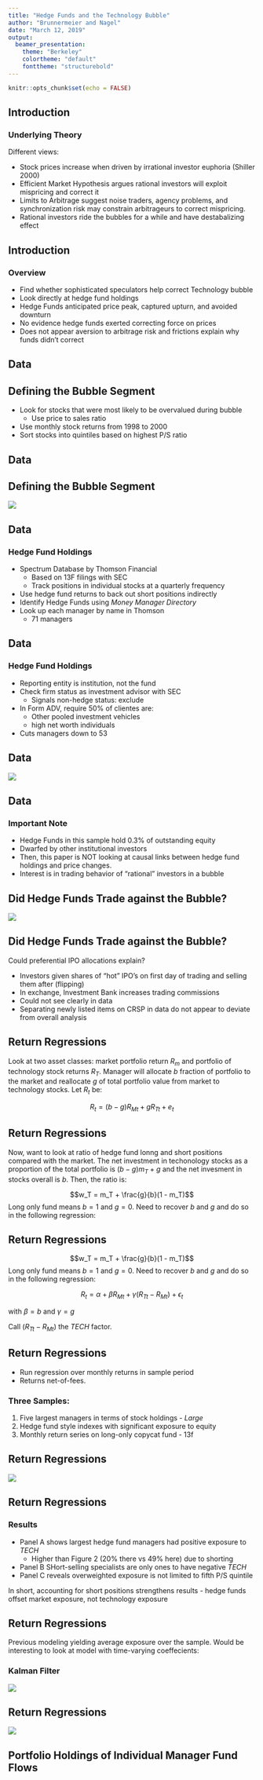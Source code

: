 ```yaml
---
title: "Hedge Funds and the Technology Bubble"
author: "Brunnermeier and Nagel"
date: "March 12, 2019"
output:  
  beamer_presentation:
    theme: "Berkeley"
    colortheme: "default"
    fonttheme: "structurebold"
---
```


```r
knitr::opts_chunk$set(echo = FALSE)
```


## Introduction


### Underlying Theory

Different views:

- Stock prices increase when driven by irrational investor euphoria (Shiller 2000)
- Efficient Market Hypothesis argues rational investors will exploit mispricing and correct it
- Limits to Arbitrage suggest noise traders, agency problems, and synchronization risk may constrain arbitrageurs to correct mispricing. 
- Rational investors ride the bubbles for a while and have destabalizing effect





## Introduction

### Overview

- Find whether sophisticated speculators help correct Technology bubble
- Look directly at hedge fund holdings
- Hedge Funds anticipated price peak, captured upturn, and avoided downturn
- No evidence hedge funds exerted correcting force on prices
- Does not appear aversion to arbitrage risk and frictions explain why funds didn't correct






## Data 

## Defining the Bubble Segment

- Look for stocks that were most likely to be overvalued during bubble
    - Use price to sales ratio
- Use monthly stock returns from 1998 to 2000
- Sort stocks into quintiles based on highest P/S ratio

## Data 

## Defining the Bubble Segment

![](pres_pics/bn04_1.PNG)\





## Data

### Hedge Fund Holdings

- Spectrum Database by Thomson Financial
    - Based on 13F filings with SEC
    - Track positions in individual stocks at a quarterly frequency
- Use hedge fund returns to back out short positions indirectly
- Identify Hedge Funds using _Money Manager Directory_
- Look up each manager by name in Thomson
    - 71 managers
    
    


## Data

### Hedge Fund Holdings

- Reporting entity is institution, not the fund
- Check firm status as investment advisor with SEC
    - Signals non-hedge status: exclude
- In Form ADV, require 50% of clientes are:
    - Other pooled investment vehicles
    - high net worth individuals
- Cuts managers down to 53




## Data
![](pres_pics/bn04_2.PNG)\



## Data

### Important Note

- Hedge Funds in this sample hold 0.3% of outstanding equity
- Dwarfed by other institutional investors
- Then, this paper is NOT looking at causal links between hedge fund holdings and price changes. 
- Interest is in trading behavior of "rational" investors in a bubble



## Did Hedge Funds Trade against the Bubble?

![](pres_pics/bn04_3.PNG)\




## Did Hedge Funds Trade against the Bubble?

Could preferential IPO allocations explain?

- Investors given shares of "hot" IPO's on first day of trading and selling them after (flipping)
- In exchange, Investment Bank increases trading commissions
- Could not see clearly in data
- Separating newly listed items on CRSP in data do not appear to deviate from overall analysis



## Return Regressions

Look at two asset classes: market portfolio return $R_m$ and portfolio of technology stock returns $R_T$. Manager will allocate $b$ fraction of portfolio to the market and reallocate $g$ of total portfolio value from market to technology stocks. Let $R_t$ be:


$$R_t = (b-g)R_{Mt} + g R_{Tt} + e_t$$



## Return Regressions

Now, want to look at ratio of hedge fund lonng and short positions compared with the market. The net investment in techonology stocks as a proportion of the total portfolio is $(b-g)m_T + g$ and the net invesment in stocks overall is $b$. Then, the ratio is: 


$$w_T = m_T + \frac{g}{b}(1 - m_T)$$
Long only fund means $b=1$ and $g=0$. Need to recover $b$ and $g$ and do so in the following regression:


## Return Regressions

$$w_T = m_T + \frac{g}{b}(1 - m_T)$$
Long only fund means $b=1$ and $g=0$. Need to recover $b$ and $g$ and do so in the following regression:

$$R_t = \alpha + \beta R_{Mt} + \gamma (R_{Tt} - R_{Mt}) + \epsilon_t$$

with $\beta = b$ and $\gamma = g$


Call $(R_{Tt} - R_{Mt})$ the $TECH$ factor. 







## Return Regressions

- Run regression over monthly returns in sample period
- Returns net-of-fees.

### Three Samples:

(1) Five largest managers in terms of stock holdings - $Large$
(2) Hedge fund style indexes with significant exposure to equity
(3) Monthly return series on long-only copycat fund - 13f






## Return Regressions


![](pres_pics/bn04_4.PNG)\


## Return Regressions

### Results

- Panel A shows largest hedge fund managers had positive exposure to $TECH$
    - Higher than Figure 2 (20% there vs 49% here) due to shorting
- Panel B SHort-selling specialists are only ones to have negative $TECH$
- Panel C reveals overweighted exposure is not limited to fifth P/S quintile

In short, accounting for short positions strengthens results - hedge funds offset market exposure, not technology exposure






## Return Regressions

Previous modeling yielding average exposure over the sample. Would be interesting to look at model with time-varying coeffecients: 

### Kalman Filter

![](pres_pics/bn04_5.PNG)\





## Return Regressions

![](pres_pics/bn04_6.PNG)\




## Portfolio Holdings of Individual Manager Fund Flows





